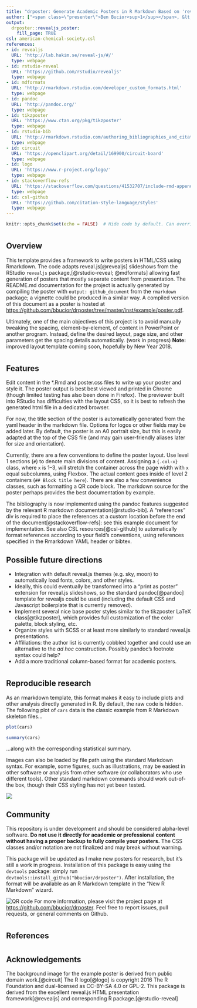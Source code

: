 ```yaml
---
title: "drposter: Generate Academic Posters in R Markdown Based on 'reveal.js' Presentations"
author: ["<span class=\"presenter\">Ben Bucior<sup>1</sup></span>, &lt;Your name here&gt;<sup>2</sup><ol class=\"affiliations\"><li>Northwestern University, Evanston, IL, USA</li><li>Earth</li></ol>"]
output:
  drposter::revealjs_poster:
    fill_page: TRUE
csl: american-chemical-society.csl
references:
- id: revealjs
  URL: 'http://lab.hakim.se/reveal-js/#/'
  type: webpage
- id: rstudio-reveal
  URL: 'https://github.com/rstudio/revealjs'
  type: webpage
- id: mdformats
  URL: 'http://rmarkdown.rstudio.com/developer_custom_formats.html'
  type: webpage
- id: pandoc
  URL: 'http://pandoc.org/'
  type: webpage
- id: tikzposter
  URL: 'https://www.ctan.org/pkg/tikzposter'
  type: webpage
- id: rstudio-bib
  URL: 'http://rmarkdown.rstudio.com/authoring_bibliographies_and_citations.html'
  type: webpage
- id: circuit
  URL: 'https://openclipart.org/detail/169900/circuit-board'
  type: webpage
- id: logo
  URL: 'https://www.r-project.org/logo/'
  type: webpage
- id: stackoverflow-refs
  URL: 'https://stackoverflow.com/questions/41532707/include-rmd-appendix-after-references'
  type: webpage
- id: csl-github
  URL: 'https://github.com/citation-style-language/styles'
  type: webpage
---
```


```r
knitr::opts_chunk$set(echo = FALSE)  # Hide code by default. Can override chunk-by-chunk
```

# {.col-1}

<!-- TODO: Tons of cleanup in this document and throughout, to get a nice and clean html layout.  See also mentions of reveal.js, including the function names and R/README documentation -->

<!--<div class="col-1">-->
<!-- Not sure if I should use a div, or the single hash section header
The challenge is that the section doesn't inherit the class of the child.

It sort of works if you set the grid-column: span 6 (etc.) manually to the top sections, though there's still the concern of properly stretching stuff.

Can't use pandoc_args: ["--slide-level", "3"] because slide_level is controlled by revealjs_presentation()
But setting slide-level to 1 or 3 doesn't help, either

In the end, it looks like it may be a limitation of pandoc to accomodate a generic slides writer
https://github.com/rstudio/revealjs/issues/40
https://stackoverflow.com/questions/30988306/level-1-and-level-2-slides-in-reveal-js-using-pandoc/31778080#31778080

Maybe a different slide format would help?  Can't (yet) use css subgrid.  Pandoc's --native-divs ?
-->

## Overview

This template provides a framework to write posters in HTML/CSS using Rmarkdown.  The code adapts reveal.js[@revealjs] slideshows from the RStudio `revealjs` package,[@rstudio-reveal; @mdformats] allowing fast generation of posters that mostly separate content from presentation.  The README.md documentation for the project is actually generated by compiling the poster with `output: github_document` from the `rmarkdown` package; a vignette could be produced in a similar way.  A compiled version of this document as a poster is hosted at <https://github.com/bbucior/drposter/tree/master/inst/example/poster.pdf>.

Ultimately, one of the main objectives of this project is to avoid manually tweaking the spacing, element-by-element, of content in PowerPoint or another program.  Instead, define the desired layout, page size, and other parameters get the spacing details automatically. (work in progress)  **Note:** improved layout template coming soon, hopefully by New Year 2018.

<!--</div><div class="col-2">-->
# {.col-2}

## Features

Edit content in the *.Rmd and poster.css files to write up your poster and style it.  The poster output is best best viewed and printed in Chrome (though limited testing has also been done in Firefox).  The previewer built into RStudio has difficulties with the layout CSS, so it is best to refresh the generated html file in a dedicated browser.

For now, the title section of the poster is automatically generated from the yaml header in the markdown file.  Options for logos or other fields may be added later.  By default, the poster is an A0 portrait size, but this is easily adapted at the top of the CSS file (and may gain user-friendly aliases later for size and orientation).

Currently, there are a few conventions to define the poster layout.  Use level 1 sections (`#`) to denote main divisions of content.  Assigning a `{.col-x}` class, where `x` is 1--3, will stretch the container across the page width with `x` equal subcolumns, using Flexbox.  The actual content goes inside of level 2 containers (`## Block title here`).  There are also a few convenience classes, such as formatting a QR code block.  The markdown source for the poster perhaps provides the best documentation by example.

The bibliography is now implemented using the pandoc features suggested by the relevant R markdown documentation[@rstudio-bib].  A "references" div is required to place the references at a custom location before the end of the document[@stackoverflow-refs]: see this example document for implementation.  See also CSL resources[@csl-github] to automatically format references according to your field's conventions, using references specified in the Rmarkdown YAML header or bibtex.

## Possible future directions

* Integration with default reveal.js themes (e.g. sky, moon) to automatically load fonts, colors, and other styles.
* Ideally, this could eventually be transformed into a "print as poster" extension for reveal.js slideshows, so the standard pandoc[@pandoc] template for revealjs could be used (including the default CSS and Javascript boilerplate that is currently removed).
* Implement several nice base poster styles similar to the tikzposter LaTeX class[@tikzposter], which provides full customization of the color palette, block styling, etc.
* Organize styles with SCSS or at least more similarly to standard reveal.js presentations.
* Affiliations: the author list is currently cobbled together and could use an alternative to the _ad hoc_ construction.  Possibly pandoc's footnote syntax could help?
* Add a more traditional column-based format for academic posters.

# {.col-2}

## Reproducible research

As an rmarkdown template, this format makes it easy to include plots and other analysis directly generated in R.  By default, the raw code is hidden.  The following plot of `cars` data is the classic example from R Markdown skeleton files...

```r
plot(cars)
```

```r
summary(cars)
```

...along with the corresponding statistical summary.

Images can also be loaded by file path using the standard Markdown syntax.  For example, some figures, such as illustrations, may be easiest in other software or analysis from other software (or collaborators who use different tools).  Other standard markdown commands should work out-of-the box, though their CSS styling has not yet been tested.

![](Resources/Rlogo.svg)

## Community

<div class="autofullwidth warning">
This repository is under development and should be considered alpha-level software.  **Do not use it directly for academic or professional content without having a proper backup to fully compile your posters.**  The CSS classes and/or notation are not finalized and may break without warning.
</div>

This package will be updated as I make new posters for research, but it's still a work in progress. Installation of this package is easy using the `devtools` package: simply run `devtools::install_github("bbucior/drposter")`.  After installation, the format will be available as an R Markdown template in the "New R Markdown" wizard.

<p class="qr">
![QR code](Resources/qr_code.png)
For more information, please visit the project page at <https://github.com/bbucior/drposter>.  Feel free to report issues, pull requests, or general comments on Github.
</p>


# {style="grid-column: span 9"}

## References
<div id="refs" class="references"></div>

# {style="grid-column: span 3"}

## Acknowledgements

The background image for the example poster is derived from public domain work.[@circuit]  The R logo[@logo] is copyright 2016 The R Foundation and dual-licensed as CC-BY-SA 4.0 or GPL-2.
This package is derived from the excellent reveal.js HTML presentation framework[@revealjs] and corresponding R package.[@rstudio-reveal]

<!-- Leftover from old div-based system </div>  -->
